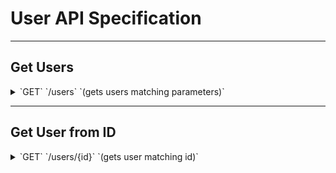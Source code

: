 
# User API Specification

---

## Get Users

<details>
    <summary>
        `GET`
        `/users`
        `(gets users matching parameters)`
    </summary>

    ##### Parameters
    > | name      |  type     | data type               | description                                                           |
    > |-----------|-----------|-------------------------|-----------------------------------------------------------------------|
    > | id      |  optional | uuid / string  | N/A  |
    > | username      |  optional |  string  | N/A  |
    > | email      |  optional |  string  | N/A  |
    > | created_at      |  optional | string  | N/A  |

    ##### Responses
    <Tabs items={["201", "400"]}>
        <Tabs.Tab>
            > Content-Type: `application/json`
            > | name       | data type               | description                                                           |
            > |------------|-------------------------|----|
            > | id         |  uuid / string  | N/A   | N/A  |
            > | username   | string  | N/A  |
            > | email      | string   | N/A  |
            > | created_at | string   | N/A  |
        </Tabs.Tab>

        <Tabs.Tab>
            > Content-Type: `application/json`
            > | name       | data type               | description                                                           |
            > |------------|-------------------------|----|
            > | code         | string  | "400"  |
            > | message   | string  | "Bad Request"  |

        </Tabs.Tab>
    </Tabs>

    ##### Example fetch
    ```js
    const res = await fetch(`api/users?created_at=3213214`,
    {
        method: 'GET',
        headers: { "Content-Type": "application/json"}
    })

    user = res.json()
    ```

</details>

---

## Get User from ID

<details>
    <summary>
        `GET`
        `/users/{id}`
        `(gets user matching id)`
    </summary>

    ##### Parameters
    > | name      |  type     | data type               | description                                                           |
    > |-----------|-----------|-------------------------|-----------------------------------------------------------------------|
    > | id      |  required | uuid / string  | N/A  |

    ##### Responses
    <Tabs items={["201", "400"]}>
        <Tabs.Tab>
            > Content-Type: `application/json`
            > | name       | data type               | description                                                           |
            > |------------|-------------------------|----|
            > | id         |  uuid / string  | N/A   | N/A  |
            > | username   | string  | N/A  |
            > | email      | string   | N/A  |
            > | created_at | string   | N/A  |
        </Tabs.Tab>

        <Tabs.Tab>
            > Content-Type: `application/json`
            > | name       | data type               | description                                                           |
            > |------------|-------------------------|----|
            > | code         | string  | "400"  |
            > | message   | string  | "Bad Request"  |

        </Tabs.Tab>
    </Tabs>

    ##### Example fetch
    ```js
    const id = "0000-0000-0000-0000"
    const res = await fetch(`api/users/${id}`,
    {
        method: 'GET',
        headers: { "Content-Type": "application/json"}
    })

    user = res.json()
    ```

</details>
